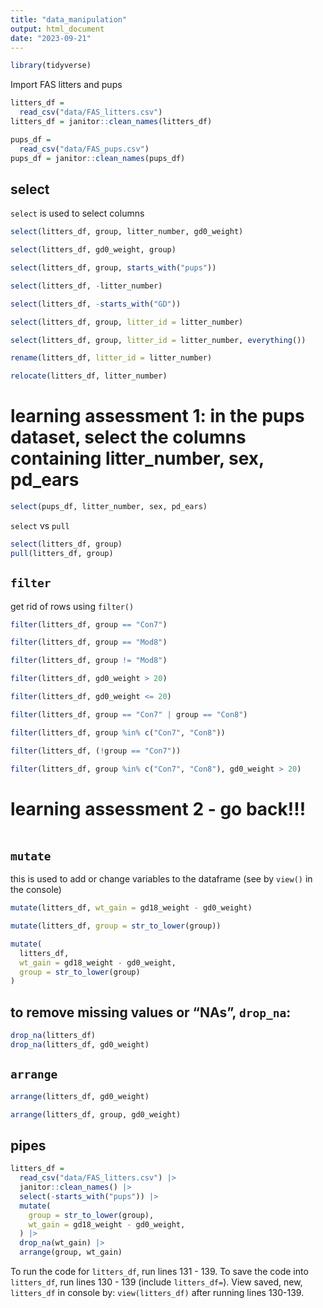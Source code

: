 ```yaml
---
title: "data_manipulation"
output: html_document
date: "2023-09-21"
---
```


```r
library(tidyverse)
```

Import FAS litters and pups

```r
litters_df = 
  read_csv("data/FAS_litters.csv")
litters_df = janitor::clean_names(litters_df)

pups_df = 
  read_csv("data/FAS_pups.csv")
pups_df = janitor::clean_names(pups_df)
```

## select

`select` is used to select columns

```r
select(litters_df, group, litter_number, gd0_weight)

select(litters_df, gd0_weight, group)

select(litters_df, group, starts_with("pups"))

select(litters_df, -litter_number)

select(litters_df, -starts_with("GD"))

select(litters_df, group, litter_id = litter_number)

select(litters_df, group, litter_id = litter_number, everything())
```

```r
rename(litters_df, litter_id = litter_number)

relocate(litters_df, litter_number)
```

# learning assessment 1: in the pups dataset, select the columns containing litter_number, sex, pd_ears

```r
select(pups_df, litter_number, sex, pd_ears)
```

`select` vs `pull`

```r
select(litters_df, group)
pull(litters_df, group)
```
## `filter`

get rid of rows using `filter()`

```r
filter(litters_df, group == "Con7")

filter(litters_df, group == "Mod8")

filter(litters_df, group != "Mod8")

filter(litters_df, gd0_weight > 20)

filter(litters_df, gd0_weight <= 20)

filter(litters_df, group == "Con7" | group == "Con8")

filter(litters_df, group %in% c("Con7", "Con8"))

filter(litters_df, (!group == "Con7"))

filter(litters_df, group %in% c("Con7", "Con8"), gd0_weight > 20)
```

# learning assessment 2 - go back!!! 

```r





```

## `mutate` 

this is used to add or change variables to the dataframe (see by `view()` in the console)

```r
mutate(litters_df, wt_gain = gd18_weight - gd0_weight)

mutate(litters_df, group = str_to_lower(group))

mutate(
  litters_df, 
  wt_gain = gd18_weight - gd0_weight,
  group = str_to_lower(group)
)
```

## to remove missing values or "NAs", `drop_na`: 

```r
drop_na(litters_df)
drop_na(litters_df, gd0_weight)
```

## `arrange`


```r
arrange(litters_df, gd0_weight)

arrange(litters_df, group, gd0_weight)
```

## pipes

```r
litters_df = 
  read_csv("data/FAS_litters.csv") |> 
  janitor::clean_names() |> 
  select(-starts_with("pups")) |>
  mutate(
    group = str_to_lower(group),
    wt_gain = gd18_weight - gd0_weight,
  ) |> 
  drop_na(wt_gain) |> 
  arrange(group, wt_gain)

```
To run the code for `litters_df`, run lines 131 - 139. To save the code into `litters_df`, run lines 130 - 139 (include `litters_df=`). View saved, new, `litters_df` in console by: `view(litters_df)` after running lines 130-139. 















